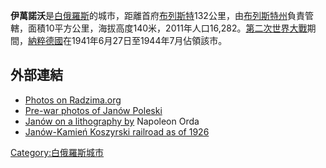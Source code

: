 '''伊萬諾沃'''是[[白俄羅斯|白俄羅斯]]的城市，距離首府[[布列斯特|布列斯特]]132公里，由[[布列斯特州|布列斯特州]]負責管轄，面積10平方公里，海拔高度140米，2011年人口16,282。[[第二次世界大戰|第二次世界大戰]]期間，[[納粹德國|納粹德國]]在1941年6月27日至1944年7月佔領該市。

==外部連結==
* [http://radzima.org/pub/miesta.php?lang=en&miesta_id1=brjajana Photos on Radzima.org] {{Wayback|url=http://radzima.org/pub/miesta.php?lang=en&miesta_id1=brjajana |date=20191129035716 }}
* [https://web.archive.org/web/20041021162924/http://www.szukamypolski.com/arch/art/gap/941 Pre-war photos of Janów Poleski]
* [http://www.pinakoteka.zascianek.pl//Orda/Images/Janow.jpg Janów on a lithography by] {{Wayback|url=http://www.pinakoteka.zascianek.pl//Orda/Images/Janow.jpg |date=20191214041415 }} Napoleon Orda
* [http://www.kolej.pl/~maron/janow.htm Janów-Kamień Koszyrski railroad as of 1926] {{Wayback|url=http://www.kolej.pl/~maron/janow.htm |date=20041019235621 }}

{{coord|52|08|N|25|33|E|region:BY_type:city|display=title}}

{{Brest Region}}

[[Category:白俄羅斯城市|Category:白俄羅斯城市]]

{{Belarus-geo-stub}}